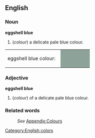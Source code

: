 ==English==
[[Category:English colors]]

===Noun===
'''eggshell blue'''
#(''colour'') a delicate pale blue colour.
<table><tr><td>eggshell blue colour: &nbsp;</td>
<td bgcolor="#8DA399" width="80">&nbsp; </td></tr></table>

===Adjective===
'''eggshell blue'''
#(''colour'') of a delicate pale blue colour.

===Related words===
:''See'' [[Wiktionary_Appendix:Colours|Appendix:Colours]]